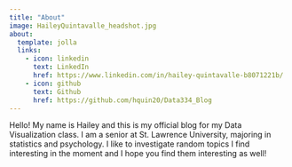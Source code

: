```yaml
---
title: "About"
image: HaileyQuintavalle_headshot.jpg
about:
  template: jolla
  links:
    - icon: linkedin
      text: LinkedIn
      href: https://www.linkedin.com/in/hailey-quintavalle-b8071221b/
    - icon: github
      text: Github
      href: https://github.com/hquin20/Data334_Blog
---
```


Hello! My name is Hailey and this is my official blog for my Data Visualization class. I am a senior at St. Lawrence University, majoring in statistics and psychology. I like to investigate random topics I find interesting in the moment and I hope you find them interesting as well!



